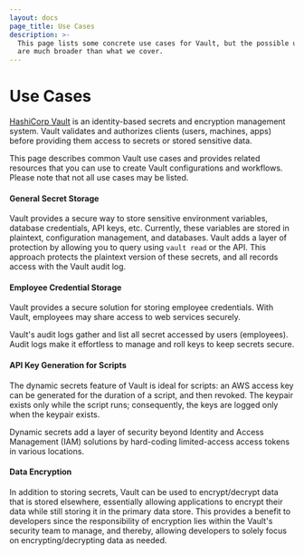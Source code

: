 ```yaml
---
layout: docs
page_title: Use Cases
description: >-
  This page lists some concrete use cases for Vault, but the possible use cases
  are much broader than what we cover.
---
```


# Use Cases

[HashiCorp Vault](/docs/what-is-vault) is an identity-based secrets and encryption management system. Vault validates and authorizes clients (users, machines, apps) before providing them access to secrets or stored sensitive data.

This page describes common Vault use cases and provides related resources that you can use to create Vault configurations and workflows. Please note that not all use cases may be listed.

#### General Secret Storage

Vault provides a secure way to store sensitive environment variables, database credentials, API keys, etc. Currently, these variables are stored in plaintext, configuration management, and databases. Vault adds a layer of protection by allowing you to query using `vault read` or the API. This approach protects the plaintext version of these secrets, and all records access with the Vault audit log.

#### Employee Credential Storage

Vault provides a secure solution for storing employee credentials. With Vault, employees may share access to web services securely.

Vault's audit logs gather and list all secret accessed by users (employees). Audit logs make it effortless to manage and roll keys to keep secrets secure.

#### API Key Generation for Scripts

The dynamic secrets feature of Vault is ideal for scripts: an AWS
access key can be generated for the duration of a script, and then revoked.
The keypair exists only while the script runs; consequently, the keys are logged only when the keypair exists.

Dynamic secrets add a layer of security beyond Identity and Access Management (IAM) solutions by hard-coding limited-access access tokens in various locations.

#### Data Encryption

In addition to storing secrets, Vault can be used to
encrypt/decrypt data that is stored elsewhere, essentially allowing applications to encrypt their data while still storing it in the
primary data store. This provides a benefit to developers since the responsibility of encryption lies within the Vault's security team to manage, and thereby, allowing developers to solely focus on encrypting/decrypting data as needed.

